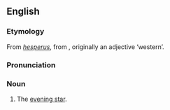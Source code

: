 {{wikipedia}}
==English==

===Etymology===
From {{L.}} ''[[hesperus]]'', from {{AGr.}} '''{{polytonic|[[ἕσπερος]]}}''', originally an adjective ‘western’.

===Pronunciation===
{{IPA|/ˈhɛspəɹəs/}}

===Noun===
{{en-proper noun}}

# The [[evening star]].